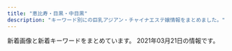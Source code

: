 ```yaml
---
title: "恵比寿・目黒・中目黒"
description: "キーワード別にの巨乳アジアン・チャイナエステ嬢情報をまとめました。"
---
```


新着画像と新着キーワードをまとめています。
2021年03月21日の情報です。

<DmmAffiliateIns />
<KeywordTable
  shops={
    [
    {
        "keywords": {},
        "station": "JR\u76ee\u9ed2\u99c5\u6771\u53e3",
        "img_links": [],
        "url": "http://relacute.tyo.cm/",
        "name": "RelaCute \u30ea\u30e9\u30ad\u30e5\u30fc\u30c8"
    },
    {
        "img_links": [
            "http://www.oasis.esjoho.com/img/btn_blog.png",
            "http://www.oasis.esjoho.com/img/btn_side_mobile.jpg",
            "http://www.oasis.esjoho.com/files/005-02.jpg",
            "http://www.oasis.esjoho.com/files/004-02.jpg",
            "http://www.oasis.esjoho.com/files/004.jpg",
            "http://www.oasis.esjoho.com/files/001-02.jpg",
            "http://www.oasis.esjoho.com/files/001.jpg",
            "http://www.oasis.esjoho.com/img/pickup.jpg",
            "http://www.oasis.esjoho.com/img/ttl_info.png",
            "http://www.oasis.esjoho.com/img/goback.jpg",
            "http://www.oasis.esjoho.com/files/002-02.jpg",
            "http://www.oasis.esjoho.com/files/002.jpg",
            "http://www.oasis.esjoho.com/img/ttl_news.png",
            "http://www.oasis.esjoho.com/img/tel.png",
            "http://www.oasis.esjoho.com/files/005.jpg"
        ],
        "keywords": {
            "87": 4,
            "85": 2,
            "86": 2,
            "D": 6,
            "C": 14
        },
        "station": "\u897f\u5c0f\u5c71\u99c5",
        "url": "http://www.oasis.esjoho.com/",
        "name": "\u7652\u3057\u5bb6"
    },
    {
        "url": "http://meguro-babel.com/",
        "keywords": {},
        "name": "\u30d0\u30d9\u30eb",
        "img_links": [
            "http://meguro-babel.com/images/room/photo03.jpg",
            "http://meguro-babel.com/topics/img/129-1.jpg",
            "http://meguro-babel.com/topics/img/156-1.jpg",
            "http://meguro-babel.com/girl/10.jpg",
            "http://meguro-babel.com/girl/9.jpg",
            "http://meguro-babel.com/images/qr.jpg",
            "http://meguro-babel.com/girl/7.jpg",
            "http://meguro-babel.com/girl/15.jpg",
            "http://meguro-babel.com/girl/21.jpg",
            "http://meguro-babel.com/topics/img/155-1.jpg",
            "http://meguro-babel.com/images/room/photo04.jpg",
            "http://meguro-babel.com/girl/3.jpg",
            "http://meguro-babel.com/girl/11.jpg",
            "http://meguro-babel.com/images/room/photo01.jpg",
            "http://meguro-babel.com/girl/4.jpg",
            "http://meguro-babel.com/images/room/photo02.jpg",
            "http://meguro-babel.com/images/img_1.jpg",
            "http://meguro-babel.com/girl/24.jpg",
            "http://meguro-babel.com/girl/1.jpg",
            "http://meguro-babel.com/topics/img/150-1.jpg",
            "http://meguro-babel.com/images/topimg4.jpg",
            "http://meguro-babel.com/girl/2.jpg",
            "http://meguro-babel.com/girl/6.jpg",
            "http://meguro-babel.com/topics/img/142-1.jpg",
            "http://meguro-babel.com/girl/13.jpg",
            "http://meguro-babel.com/topics/img/151-1.jpg",
            "http://meguro-babel.com/girl/8.jpg",
            "http://meguro-babel.com/topics/img/145-1.jpg",
            "http://meguro-babel.com/girl/5.jpg",
            "http://meguro-babel.com/girl/19.jpg"
        ],
        "station": "JR\u76ee\u9ed2\u99c5\u6771\u53e3"
    },
    {
        "img_links": [],
        "name": "OnlyOne",
        "keywords": {},
        "url": "http://onlyone.tyo.cm/",
        "station": "JR\u76ee\u9ed2\u99c5\u897f\u53e3"
    },
    {
        "keywords": {
            "E": 20,
            "88": 7,
            "86": 18,
            "C": 31,
            "87": 24,
            "85": 19,
            "83": 6,
            "84": 3,
            "D": 53
        },
        "name": "\u6d77\u8cca\u8239",
        "station": "\u4e2d\u76ee\u9ed2\u99c5\u5357\u6539\u672d\u897f\u53e3",
        "url": "http://kaizokusen.jpn.mn/",
        "img_links": [
            "http://kaizokusen.jpn.mn/photos/sites/31/2020/12/2020120801390122.jpg",
            "http://kaizokusen.jpn.mn/photos/sites/31/2019/12/2019121904244431.jpg",
            "http://kaizokusen.jpn.mn/photos/sites/31/2020/06/2020062208015349.jpg",
            "http://kaizokusen.jpn.mn/images/mobile.jpg",
            "http://kaizokusen.jpn.mn/images/news03.jpg",
            "http://kaizokusen.jpn.mn/photos/sites/31/2018/12/2018122706404758.jpg",
            "http://kaizokusen.jpn.mn/images/s_contact.jpg",
            "http://kaizokusen.jpn.mn/photos/sites/31/2018/12/2018121710580889.jpg",
            "http://kaizokusen.jpn.mn/images/news_bj3.jpg",
            "http://kaizokusen.jpn.mn/images/news_bj1.jpg",
            "http://kaizokusen.jpn.mn/photos/sites/31/2020/01/2020010602051995.jpg",
            "http://kaizokusen.jpn.mn/images/end.png",
            "http://kaizokusen.jpn.mn/photos/sites/31/2019/01/2019012803255272.jpg",
            "http://kaizokusen.jpn.mn/photos/sites/31/2020/06/2020061302013959.jpg",
            "http://kaizokusen.jpn.mn/photos/sites/31/2018/07/2018070912312985.jpg",
            "http://kaizokusen.jpn.mn/photos/sites/31/2019/12/201912200917482.jpg",
            "http://kaizokusen.jpn.mn/photos/sites/31/2020/08/2020080301195061.jpg",
            "http://kaizokusen.jpn.mn/photos/sites/31/2020/05/2020051510144982.jpg",
            "http://kaizokusen.jpn.mn/images/headline.jpg",
            "http://kaizokusen.jpn.mn/photos/sites/31/2019/11/2019112102290816.jpg",
            "http://kaizokusen.jpn.mn/photos/sites/31/2020/06/2020060409294464.jpg",
            "http://kaizokusen.jpn.mn/images/s_pick.png",
            "http://kaizokusen.jpn.mn/photos/sites/31/2019/06/2019060402255271.jpg",
            "http://kaizokusen.jpn.mn/photos/sites/31/2019/03/2019032601332117.jpg",
            "http://kaizokusen.jpn.mn/photos/sites/31/2020/11/2020112103070699.jpg",
            "http://kaizokusen.jpn.mn/photos/sites/31/2020/03/2020031402334084.jpg",
            "http://kaizokusen.jpn.mn/photos/sites/31/2019/06/2019061406003081.jpg",
            "http://kaizokusen.jpn.mn/photos/sites/31/2020/02/2020022107354732.jpg",
            "http://kaizokusen.jpn.mn/images/s_staff.png",
            "http://kaizokusen.jpn.mn/images/news04.jpg",
            "http://kaizokusen.jpn.mn/photos/sites/31/2020/03/2020030801205388.jpg",
            "http://kaizokusen.jpn.mn/photos/sites/31/2019/02/2019022801560094.jpg",
            "http://kaizokusen.jpn.mn/photos/sites/31/2019/01/2019010309225534.jpg",
            "http://kaizokusen.jpn.mn/photos/sites/31/2019/02/2019021410470448.jpg",
            "http://kaizokusen.jpn.mn/photos/sites/31/2019/09/2019091102140786.jpg",
            "http://kaizokusen.jpn.mn/photos/sites/31/2019/01/201901130238317.jpg",
            "http://kaizokusen.jpn.mn/photos/sites/31/2019/11/2019111410352979.jpg",
            "http://kaizokusen.jpn.mn/photos/sites/31/2020/04/2020042207290081.jpg",
            "http://kaizokusen.jpn.mn/photos/sites/31/2019/09/2019092905302643.jpg",
            "http://kaizokusen.jpn.mn/photos/sites/31/2020/08/2020082411195272.jpg",
            "http://kaizokusen.jpn.mn/photos/sites/31/2019/05/2019051702252726.jpg",
            "http://kaizokusen.jpn.mn/photos/sites/31/2020/01/2020011609085443.jpg",
            "http://kaizokusen.jpn.mn/photos/sites/31/2019/04/2019040301572848.jpg",
            "http://kaizokusen.jpn.mn/images/s_news.jpg",
            "http://kaizokusen.jpn.mn/photos/sites/31/2020/06/2020061305220545.jpg",
            "http://kaizokusen.jpn.mn/photos/sites/31/2020/02/202002070127147.jpg",
            "http://kaizokusen.jpn.mn/photos/sites/31/2019/11/2019111401215721.jpg",
            "http://kaizokusen.jpn.mn/photos/sites/31/2019/12/2019122806012497.jpg",
            "http://kaizokusen.jpn.mn/photos/sites/31/2019/03/2019032710574970.jpg",
            "http://kaizokusen.jpn.mn/images/top.jpg"
        ]
    },
    {
        "name": "Victoria\u30fb\u30d3\u30af\u30c8\u30ea\u30a2",
        "keywords": {},
        "station": "JR\u76ee\u9ed2\u99c5\u6771\u53e3",
        "url": "http://victoria.tyo.cm/",
        "img_links": []
    },
    {
        "keywords": {},
        "img_links": [
            "http://www.himawari-aroma.xyz/images/staff/3/mayu.png",
            "http://www.himawari-aroma.xyz/images/13.png",
            "http://www.himawari-aroma.xyz/images/shop/4/1.jpg",
            "http://www.himawari-aroma.xyz/images/shop/4/2.jpg",
            "http://www.himawari-aroma.xyz/images/sys.jpg",
            "http://www.himawari-aroma.xyz/images/staff/3/ami.png",
            "http://www.himawari-aroma.xyz/images/psd/off.jpg",
            "http://www.himawari-aroma.xyz/images/shop/1.png"
        ],
        "name": "\u3072\u307e\u308f\u308a",
        "url": "http://www.himawari-aroma.xyz/",
        "station": "JR\u6075\u6bd4\u5bff\u99c5\u897f\u53e3"
    },
    {
        "url": "http://kintsuki.este88.com/",
        "img_links": [
            "http://kintsuki.este88.com/gals/koyuki1.jpg",
            "http://kintsuki.este88.com/images/ph1.jpg",
            "http://kintsuki.este88.com/gals/kaori1.jpg",
            "http://kintsuki.este88.com/gals/rina1.jpg",
            "http://kintsuki.este88.com/gals/yuyu1.jpg",
            "http://kintsuki.este88.com/gals/mika1.jpg",
            "http://kintsuki.este88.com/gals/kana1.jpg",
            "http://kintsuki.este88.com/images/r04.jpg",
            "http://kintsuki.este88.com/gals/momo1.jpg",
            "http://kintsuki.este88.com/gals/rei1.jpg",
            "http://kintsuki.este88.com/images/r02.jpg",
            "http://kintsuki.este88.com/images/r01.jpg",
            "http://kintsuki.este88.com/gals/kixyoko1.jpg"
        ],
        "name": "\u91d1\u306e\u6708",
        "keywords": {},
        "station": "JR\u76ee\u9ed2\u99c5\u6771\u53e3"
    },
    {
        "url": "http://bimajo-massage.work/",
        "img_links": [
            "http://bimajo-massage.work/sp/img/t-a.jpg",
            "http://bimajo-massage.work/sp/img/st7.jpg",
            "http://bimajo-massage.work/img/sta6.jpg",
            "http://bimajo-massage.work/sp/img/cam.jpg",
            "http://bimajo-massage.work/sp/img/info.jpg",
            "http://bimajo-massage.work/img/sta7.jpg",
            "http://bimajo-massage.work/img/sta5.jpg",
            "http://bimajo-massage.work/sp/img/st6.jpg",
            "http://bimajo-massage.work/img/st1.jpg",
            "http://bimajo-massage.work/sp/img/t-o.jpg",
            "http://bimajo-massage.work/img/mo.png",
            "http://bimajo-massage.work/sp/img/add.jpg",
            "http://bimajo-massage.work/sp/img/tel.jpg",
            "http://bimajo-massage.work/sp/img/t-s.jpg",
            "http://bimajo-massage.work/sp/img/st5.jpg",
            "http://bimajo-massage.work/img/xmas.png",
            "http://bimajo-massage.work/sp/img/sys.jpg",
            "http://bimajo-massage.work/img/st5.jpg",
            "http://bimajo-massage.work/sp/img/t-r.jpg",
            "http://bimajo-massage.work/sp/img/time.jpg",
            "http://bimajo-massage.work/sp/img/p-5.jpg",
            "http://bimajo-massage.work/sp/img/p-7.jpg",
            "http://bimajo-massage.work/img/st6.jpg",
            "http://bimajo-massage.work/sp/img/acc1.jpg",
            "http://bimajo-massage.work/sp/img/acc2.jpg",
            "http://bimajo-massage.work/img/pic.png",
            "http://bimajo-massage.work/img/body-.png",
            "http://bimajo-massage.work/img/acc1.jpg",
            "http://bimajo-massage.work/img/sta1.jpg",
            "http://bimajo-massage.work/img/st7.jpg",
            "http://bimajo-massage.work/img/bottom.png",
            "http://bimajo-massage.work/sp/img/st1.jpg",
            "http://bimajo-massage.work/sp/img/tit.jpg",
            "http://bimajo-massage.work/img/acc2.jpg",
            "http://bimajo-massage.work/sp/img/t-t.jpg",
            "http://bimajo-massage.work/sp/img/p-6.jpg",
            "http://bimajo-massage.work/sp/img/botton.jpg",
            "http://bimajo-massage.work/sp/img/pic.jpg",
            "http://bimajo-massage.work/sp/img/pc.jpg"
        ],
        "name": "\u7f8e\u9b54\u5973",
        "station": "JR\u6075\u6bd4\u5bff\u99c5\u897f\u53e3",
        "keywords": {
            "85": 13,
            "87": 12,
            "86": 12,
            "88": 2,
            "D": 24,
            "E": 2,
            "C": 13
        }
    },
    {
        "img_links": [
            "http://with-you.tyo.cm/photos/sites/6/2019/11/2019111915264046.jpg",
            "http://with-you.tyo.cm/photos/sites/6/2019/11/2019110806175734.jpg",
            "http://with-you.tyo.cm/photos/sites/6/2021/02/2021022216380216.jpg",
            "http://with-you.tyo.cm/photos/sites/6/2019/11/2019111915264240.jpg",
            "http://with-you.tyo.cm/photos/sites/6/2019/03/2019030615474648.jpg",
            "http://with-you.tyo.cm/photos/sites/6/2019/11/2019112916080552.jpg",
            "http://with-you.tyo.cm/images/s_pick.jpg",
            "http://with-you.tyo.cm/photos/sites/6/2019/06/2019060510455732.jpg",
            "http://with-you.tyo.cm/images/s_staff.jpg",
            "http://with-you.tyo.cm/photos/sites/6/2019/11/2019110806175615.jpg",
            "http://with-you.tyo.cm/photos/sites/6/2019/11/2019112214503286.jpg",
            "http://with-you.tyo.cm/photos/sites/6/2020/06/2020061515330329.jpg",
            "http://with-you.tyo.cm/photos/sites/6/2019/11/2019112517121980.jpg",
            "http://with-you.tyo.cm/photos/sites/6/2019/11/2019110107572662.jpg",
            "http://with-you.tyo.cm/photos/sites/6/2019/11/2019112517122617.jpg",
            "http://with-you.tyo.cm/photos/sites/6/2019/02/2019021816145119.jpg",
            "http://with-you.tyo.cm/photos/sites/6/2019/11/2019110606012817.jpg",
            "http://with-you.tyo.cm/photos/sites/6/2019/11/2019110108001772.jpg",
            "http://with-you.tyo.cm/photos/sites/6/2019/12/2019121017051597.jpg",
            "http://with-you.tyo.cm/photos/sites/6/2019/02/2019021818395644.jpg",
            "http://with-you.tyo.cm/images/s_link.jpg",
            "http://with-you.tyo.cm/photos/sites/6/2019/02/2019021818404723.jpg",
            "http://with-you.tyo.cm/photos/sites/6/2019/11/2019112916075124.jpg",
            "http://with-you.tyo.cm/photos/sites/6/2020/09/2020092511214697.jpg",
            "http://with-you.tyo.cm/photos/sites/6/2019/11/2019112214502832.jpg",
            "http://with-you.tyo.cm/photos/sites/6/2019/02/2019021816155116.jpg",
            "http://with-you.tyo.cm/photos/sites/6/2020/03/2020032714542799.jpg",
            "http://hanamizuki2.a1.ies.bz/upload/sites/6/2021/02/2021022216380216.jpg",
            "http://with-you.tyo.cm/images/s_recuit.jpg",
            "http://with-you.tyo.cm/photos/sites/6/2019/12/2019121914290846.jpg",
            "http://with-you.tyo.cm/photos/sites/6/2020/03/2020032714573892.jpg",
            "http://with-you.tyo.cm/photos/sites/6/2019/12/2019121914290210.jpg",
            "http://with-you.tyo.cm/images/s_news.jpg",
            "http://with-you.tyo.cm/photos/sites/6/2019/11/2019112916075813.jpg",
            "http://with-you.tyo.cm/photos/sites/6/2019/11/2019110107573374.jpg",
            "http://with-you.tyo.cm/photos/sites/6/2019/10/2019102716505124.jpg",
            "http://with-you.tyo.cm/photos/sites/6/2020/06/2020061515324852.jpg",
            "http://with-you.tyo.cm/photos/sites/6/2019/10/2019102716505281.jpg",
            "http://with-you.tyo.cm/images/top.png"
        ],
        "name": "With you\u30fb\u30a6\u30a3\u30ba\u30e6\u30fc",
        "station": "JR\u76ee\u9ed2\u99c5\u6771\u53e3",
        "url": "http://with-you.tyo.cm",
        "keywords": {
            "C": 29,
            "D": 14
        }
    },
    {
        "keywords": {
            "D": 19,
            "83": 7,
            "E": 5,
            "85": 7,
            "86": 17,
            "C": 7
        },
        "url": "http://hi-msg.com/tonton/",
        "img_links": [
            "http://hi-msg.com/tonton/images/r2.jpg",
            "http://hi-msg.com/tonton/images/index-2.jpg",
            "http://hi-msg.com/tonton/images/staff_images/st3.jpg",
            "http://hi-msg.com/tonton/images/an_2_01.jpg",
            "http://hi-msg.com/tonton/images/an_3_02.jpg",
            "http://hi-msg.com/tonton/images/staff_images/st4.jpg",
            "http://hi-msg.com/tonton/images/staff_images/st2.jpg",
            "http://hi-msg.com/tonton/images/qr.jpg",
            "http://hi-msg.com/tonton/images/staff_images/sl.png",
            "http://hi-msg.com/tonton/images/an_6_01.jpg",
            "http://hi-msg.com/tonton/images/slider/slide1.png",
            "http://hi-msg.com/tonton/images/slider/slide3s.png",
            "http://hi-msg.com/tonton/images/an_5_02.jpg",
            "http://hi-msg.com/tonton/images/an_1_02.jpg",
            "http://hi-msg.com/tonton/images/r3.jpg",
            "http://hi-msg.com/tonton/images/sys1.jpg",
            "http://hi-msg.com/tonton/images/an_1_01.jpg",
            "http://hi-msg.com/tonton/images/an_4_01.jpg",
            "http://hi-msg.com/tonton/images/slider/slide3.png",
            "http://hi-msg.com/tonton/images/an_2_02.jpg",
            "http://hi-msg.com/tonton/images/eve1.png",
            "http://hi-msg.com/tonton/images/staff_images/st5.jpg",
            "http://hi-msg.com/tonton/images/an_6_02.jpg",
            "http://hi-msg.com/tonton/images/staff_images/st1.jpg",
            "http://hi-msg.com/tonton/images/r1.jpg",
            "http://hi-msg.com/tonton/images/slider/slide1s.png",
            "http://hi-msg.com/tonton/images/slider/slide2.png",
            "http://hi-msg.com/tonton/images/an_5_01.jpg",
            "http://hi-msg.com/tonton/images/slider/slide2s.png",
            "http://hi-msg.com/tonton/images/fbb.jpg",
            "http://hi-msg.com/tonton/images/an_3_01.jpg",
            "http://hi-msg.com/tonton/images/an_4_02.jpg",
            "http://hi-msg.com/tonton/images/r4.jpg",
            "http://hi-msg.com/tonton/images/index_01.jpg",
            "http://hi-msg.com/tonton/images/index-1.jpg"
        ],
        "name": "\u30c8\u30f3\u30c8\u30f3",
        "station": "JR\u6075\u6bd4\u5bff\u99c5\u897f\u53e3"
    },
    {
        "name": "Flower \uff5e\u30d5\u30e9\u30ef\u30fc\uff5e",
        "url": "http://nakamegurofun.com/",
        "img_links": [
            "http://nakamegurofun.com/images/xian.png",
            "http://nakamegurofun.com/images/shop/shop01.jpg",
            "http://nakamegurofun.com/files/0034f22.jpg",
            "http://nakamegurofun.com/files/0024f22.jpg",
            "http://nakamegurofun.com/files/007fa9d.jpg",
            "http://nakamegurofun.com/images/shop/shop02.jpg",
            "http://nakamegurofun.com/images/s5.jpg",
            "http://nakamegurofun.com/images/main_bottom.png",
            "http://nakamegurofun.com/files/0030964.jpg",
            "http://nakamegurofun.com/images/tel.png",
            "http://nakamegurofun.com/images/s3.jpg",
            "http://nakamegurofun.com/images/service91a6.png",
            "http://nakamegurofun.com/files/0074f22.jpg",
            "http://nakamegurofun.com/files/008-030964.jpg",
            "http://nakamegurofun.com/files/0084f22.jpg",
            "http://nakamegurofun.com/files/0070964.jpg",
            "http://nakamegurofun.com/files/0020964.jpg",
            "http://nakamegurofun.com/images/shop/shop04.jpg",
            "http://nakamegurofun.com/files/005fa9d.jpg",
            "http://nakamegurofun.com/files/0060964.jpg",
            "http://nakamegurofun.com/files/0050964.jpg",
            "http://nakamegurofun.com/files/007-030964.jpg",
            "http://nakamegurofun.com/files/006-030964.jpg",
            "http://nakamegurofun.com/files/006fa9d.jpg",
            "http://nakamegurofun.com/files/003-030964.jpg",
            "http://nakamegurofun.com/images/zi_massage.png",
            "http://nakamegurofun.com/files/005-020964.jpg",
            "http://nakamegurofun.com/files/008-020964.jpg",
            "http://nakamegurofun.com/files/005-030964.jpg",
            "http://nakamegurofun.com/files/003-020964.jpg",
            "http://nakamegurofun.com/files/006-020964.jpg",
            "http://nakamegurofun.com/images/shop/shop03.jpg",
            "http://nakamegurofun.com/files/002fa9d.jpg",
            "http://nakamegurofun.com/images/s2.jpg",
            "http://nakamegurofun.com/images/main_top.png",
            "http://nakamegurofun.com/images/s1.jpg",
            "http://nakamegurofun.com/files/003fa9d.jpg",
            "http://nakamegurofun.com/images/infotiao1.jpg",
            "http://nakamegurofun.com/files/007-020964.jpg",
            "http://nakamegurofun.com/images/s4.jpg",
            "http://nakamegurofun.com/files/002-030964.jpg",
            "http://nakamegurofun.com/files/0054f22.jpg",
            "http://nakamegurofun.com/images/zi_staff.png",
            "http://nakamegurofun.com/files/0064f22.jpg",
            "http://nakamegurofun.com/files/0080964.jpg",
            "http://nakamegurofun.com/files/002-020964.jpg",
            "http://nakamegurofun.com/files/008fa9d.jpg"
        ],
        "station": "\u4e2d\u76ee\u9ed2\u99c5\u897f\u53e3",
        "keywords": {
            "D": 5,
            "85": 1,
            "C": 1,
            "88": 1,
            "87": 4
        }
    },
    {
        "station": "\u4e2d\u76ee\u9ed2\u99c5\u897f\u53e3",
        "img_links": [],
        "keywords": {},
        "url": "http://fiji-resort.ests.jp/",
        "name": "\u30d5\u30a3\u30b8\u30fc\u30ea\u30be\u30fc\u30c8"
    },
    {
        "img_links": [
            "http://angel.jpn.cm/photos/sites/3/2021/02/2021021714005240.jpg",
            "http://angel.jpn.cm/photos/sites/3/2020/09/2020092511154515.jpg",
            "http://angel.jpn.cm/photos/sites/3/2019/11/201911181407260.jpg",
            "http://angel.jpn.cm/images/room7.jpg",
            "http://angel.jpn.cm/images/room1.jpg",
            "http://angel.jpn.cm/images/room4.jpg",
            "http://angel.jpn.cm/photos/sites/3/2019/10/2019100910242499.jpg",
            "http://angel.jpn.cm/photos/sites/3/2019/11/2019111814073465.jpg",
            "http://angel.jpn.cm/photos/sites/3/2019/07/2019071213431954.jpg",
            "http://angel.jpn.cm/photos/sites/3/2020/06/2020061515170635.jpg",
            "http://angel.jpn.cm/images/s_link.png",
            "http://angel.jpn.cm/images/room3.jpg",
            "http://angel.jpn.cm/images/top02.jpg",
            "http://angel.jpn.cm/images/room5.jpg",
            "http://angel.jpn.cm/photos/sites/3/2019/12/2019122718552333.jpg",
            "http://angel.jpn.cm/images/girl-z2.jpg",
            "http://angel.jpn.cm/images/room2.jpg",
            "http://angel.jpn.cm/images/s_news.png",
            "http://angel.jpn.cm/images/mobile.jpg",
            "http://angel.jpn.cm/images/s_staff.png",
            "http://angel.jpn.cm/images/top01.jpg",
            "http://angel.jpn.cm/images/s_pick.png",
            "http://angel.jpn.cm/images/girl-z1.jpg",
            "http://angel.jpn.cm/images/nbj3.jpg",
            "http://angel.jpn.cm/images/info.jpg",
            "http://angel.jpn.cm/photos/sites/3/2021/02/2021022516024747.jpg",
            "http://cdn.dino-es.com/images/logo/150x40DinoEs.png",
            "http://angel.jpn.cm/images/room6.jpg",
            "http://angel.jpn.cm/images/s_mobile.png",
            "http://angel.jpn.cm/photos/sites/3/2019/07/2019071016030711.jpg"
        ],
        "url": "http://angel.jpn.cm/",
        "name": "Angel-\u30a8\u30f3\u30b8\u30a7\u30eb-",
        "station": "JR\u76ee\u9ed2\u99c5\u6771\u53e3",
        "keywords": {
            "86": 3,
            "E": 1,
            "D": 5,
            "87": 2,
            "C": 12,
            "85": 1
        }
    }
]
}
/>
<DmmAffiliateScript />
